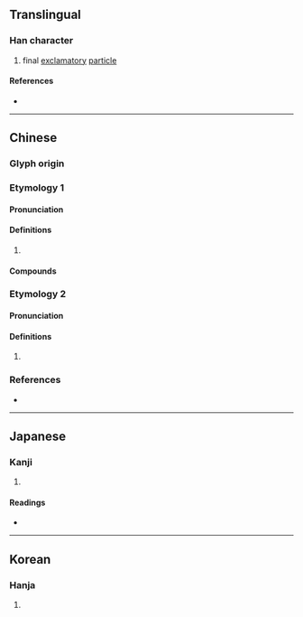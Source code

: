 {{character info/new}}
==Translingual==

===Han character===
{{Han char|rn=30|rad=口|as=11|sn=14|four=67022|canj=RSMH|ids=⿰口翏}}

# final [[exclamatory]] [[particle]]

====References====
* {{Han ref|kx=0205.250|dkj=04194|dj=0428.180|hdz=10679.140|uh=5610|ud=22032|bh=B9CC|bd=47564}}

----

==Chinese==
{{attention|och|Old Chinese needs to be distributed}}
{{attention|hak|'lau'?}}

===Glyph origin===
{{Han etym}}

===Etymology 1===
{{zh-forms}}

====Pronunciation====
{{zh-pron
|m=xiāo
|c=haau1
|mc=2
|oc=
|cat=
}}

====Definitions====
{{zh-hanzi}}

# {{rfdef|zh}}

====Compounds====
{{zh-der|嘐嘐}}

===Etymology 2===
{{zh-forms}}

====Pronunciation====
{{zh-pron
|m=jiāo
|c=gaau1
|mc=1
|oc=
|cat=
}}

====Definitions====
{{zh-hanzi}}

# {{rfdef|zh}}

===References===
* {{R:yue:mfccd}}

----

==Japanese==

===Kanji===
{{ja-kanji|grade=|rs=口11}}

# {{defn|lang=ja|sort=口11}}

====Readings====
* {{ja-readings|on=こう,きょう|kun=}}

----

==Korean==

===Hanja===
{{ko-hanja|hangeul=교|rv=gyo|mr=kyo}}

# {{defn|lang=ko|sort=口11}}